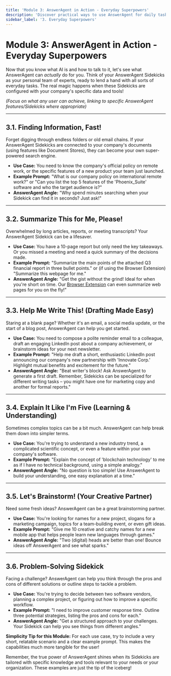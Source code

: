 ```yaml
---
title: 'Module 3: AnswerAgent in Action - Everyday Superpowers'
description: 'Discover practical ways to use AnswerAgent for daily tasks.'
sidebar_label: '3. Everyday Superpowers'
---
```


# Module 3: AnswerAgent in Action - Everyday Superpowers

Now that you know what AI is and how to talk to it, let's see what AnswerAgent can _actually_ do for you. Think of your AnswerAgent Sidekicks as your personal team of experts, ready to lend a hand with all sorts of everyday tasks. The real magic happens when these Sidekicks are configured with your company's specific data and tools!

_(Focus on what any user can achieve, linking to specific AnswerAgent features/Sidekicks where appropriate)_

---

## 3.1. Finding Information, Fast!

Forget digging through endless folders or old email chains. If your AnswerAgent Sidekicks are connected to your company's documents (using features like Document Stores), they can become your own super-powered search engine.

-   **Use Case:** You need to know the company's official policy on remote work, or the specific features of a new product your team just launched.
-   **Example Prompt:** "What is our company policy on international remote work?" or "Can you list the top 5 features of the 'Phoenix_Suite' software and who the target audience is?"
-   **AnswerAgent Angle:** "Why spend minutes searching when your Sidekick can find it in seconds? Just ask!"

---

## 3.2. Summarize This for Me, Please!

Overwhelmed by long articles, reports, or meeting transcripts? Your AnswerAgent Sidekick can be a lifesaver.

-   **Use Case:** You have a 10-page report but only need the key takeaways. Or you missed a meeting and need a quick summary of the decisions made.
-   **Example Prompt:** "Summarize the main points of the attached Q3 financial report in three bullet points." or (if using the Browser Extension) "Summarize this webpage for me."
-   **AnswerAgent Angle:** "Get the gist without the grind! Ideal for when you're short on time. Our [Browser Extension](/docs/browser) can even summarize web pages for you on the fly!"

---

## 3.3. Help Me Write This! (Drafting Made Easy)

Staring at a blank page? Whether it's an email, a social media update, or the start of a blog post, AnswerAgent can help you get started.

-   **Use Case:** You need to compose a polite reminder email to a colleague, draft an engaging LinkedIn post about a company achievement, or brainstorm ideas for your next newsletter.
-   **Example Prompt:** "Help me draft a short, enthusiastic LinkedIn post announcing our company's new partnership with 'Innovate Corp.' Highlight mutual benefits and excitement for the future."
-   **AnswerAgent Angle:** "Beat writer's block! Ask AnswerAgent to generate a first draft. Remember, Sidekicks can be specialized for different writing tasks – you might have one for marketing copy and another for formal reports."

---

## 3.4. Explain It Like I'm Five (Learning & Understanding)

Sometimes complex topics can be a bit much. AnswerAgent can help break them down into simpler terms.

-   **Use Case:** You're trying to understand a new industry trend, a complicated scientific concept, or even a feature within your own company's software.
-   **Example Prompt:** "Explain the concept of 'blockchain technology' to me as if I have no technical background, using a simple analogy."
-   **AnswerAgent Angle:** "No question is too simple! Use AnswerAgent to build your understanding, one easy explanation at a time."

---

## 3.5. Let's Brainstorm! (Your Creative Partner)

Need some fresh ideas? AnswerAgent can be a great brainstorming partner.

-   **Use Case:** You're looking for names for a new project, slogans for a marketing campaign, topics for a team-building event, or even gift ideas.
-   **Example Prompt:** "Give me 10 creative and catchy names for a new mobile app that helps people learn new languages through games."
-   **AnswerAgent Angle:** "Two (digital) heads are better than one! Bounce ideas off AnswerAgent and see what sparks."

---

## 3.6. Problem-Solving Sidekick

Facing a challenge? AnswerAgent can help you think through the pros and cons of different solutions or outline steps to tackle a problem.

-   **Use Case:** You're trying to decide between two software vendors, planning a complex project, or figuring out how to improve a specific workflow.
-   **Example Prompt:** "I need to improve customer response time. Outline three potential strategies, listing the pros and cons for each."
-   **AnswerAgent Angle:** "Get a structured approach to your challenges. Your Sidekick can help you see things from different angles."

**Simplicity Tip for this Module:** For each use case, try to include a very short, relatable scenario and a clear example prompt. This makes the capabilities much more tangible for the user!

Remember, the true power of AnswerAgent shines when its Sidekicks are tailored with specific knowledge and tools relevant to your needs or your organization. These examples are just the tip of the iceberg!
